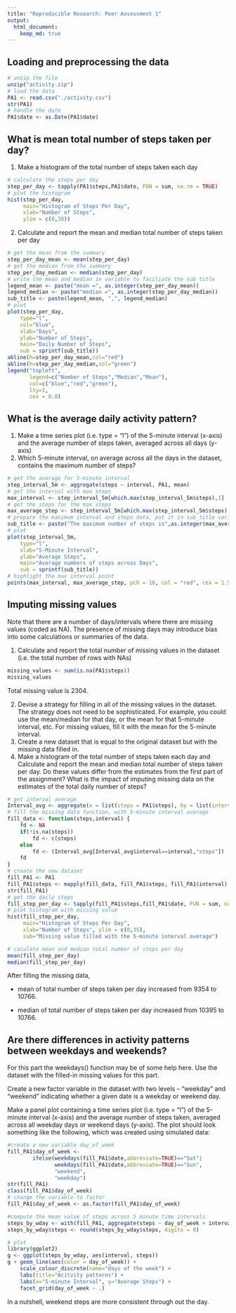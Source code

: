 ```yaml
---
title: "Reproducible Research: Peer Assessment 1"
output: 
  html_document:
    keep_md: true
---
```



## Loading and preprocessing the data
```r
# unzip the file
unzip("activity.zip")
# load the data
PA1 <- read.csv("./activity.csv")
str(PA1)
# handle the date
PA1$date <- as.Date(PA1$date)
```

## What is mean total number of steps taken per day?
1. Make a histogram of the total number of steps taken each day
```r
# calculate the steps per day
step_per_day <- tapply(PA1$steps,PA1$date, FUN = sum, na.rm = TRUE)
# plot the histogram
hist(step_per_day,
     main="Histogram of Steps Per Day",
     xlab="Number of Steps", 
     ylim = c(0,30))
```

2. Calculate and report the mean and median total number of steps taken per day
```r
# get the mean from the summary
step_per_day_mean <- mean(step_per_day)
# get the median from the summary
step_per_day_median <- median(step_per_day)
# write the mean and median in variable to faciliate the sub title
legend_mean <- paste("mean =", as.integer(step_per_day_mean))
legend_median <- paste("median =", as.integer(step_per_day_median)) 
sub_title <- paste(legend_mean, ",", legend_median)
# plot
plot(step_per_day, 
    type="l",
    col="blue",
    xlab="Days",
    ylab="Number of Steps", 
    main="Daily Number of Steps", 
    sub = sprintf(sub_title))
abline(h=step_per_day_mean,col="red")
abline(h=step_per_day_median,col="green")
legend("topleft",
       legend=c("Number of Steps","Median","Mean"),
       col=c("blue","red","green"), 
       lty=1,
       cex = 0.8)

```

## What is the average daily activity pattern?
1. Make a time series plot (i.e. type = "l") of the 5-minute interval (x-axis) and the average number of steps taken, averaged across all days (y-axis)
2. Which 5-minute interval, on average across all the days in the dataset, contains the maximum number of steps?
```r
# get the average for 5-minute interval
step_interval_5m <- aggregate(steps ~ interval, PA1, mean)
# get the interval with max steps
max_interval <- step_interval_5m[which.max(step_interval_5m$steps),1]
# get the steps for the max steps
max_average_step <- step_interval_5m[which.max(step_interval_5m$steps),2]
# prepare the maximum interval and steps data, put it in sub_title variable
sub_title <- paste("The maximum number of steps is",as.integer(max_average_step), "at interval", max_interval)
# plot
plot(step_interval_5m, 
    type="l",
    xlab="5-Minute Interval",
    ylab="Average Steps", 
    main="Average numbers of steps across Days", 
    sub = sprintf(sub_title))
# highlight the max interval point
points(max_interval, max_average_step, pch = 18, col = "red", cex = 1.5)
```

## Imputing missing values
Note that there are a number of days/intervals where there are missing values (coded as NA). The presence of missing days may introduce bias into some calculations or summaries of the data.

1. Calculate and report the total number of missing values in the dataset (i.e. the total number of rows with NAs)
```r
missing_values <- sum(is.na(PA1$steps))
missing_values
```
Total missing value is 2304.

2. Devise a strategy for filling in all of the missing values in the dataset. The strategy does not need to be sophisticated. For example, you could use the mean/median for that day, or the mean for that 5-minute interval, etc.
For missing values, fill it with the mean for the 5-minute interval.
3. Create a new dataset that is equal to the original dataset but with the missing data filled in.
4. Make a histogram of the total number of steps taken each day and Calculate and report the mean and median total number of steps taken per day. Do these values differ from the estimates from the first part of the assignment? What is the impact of imputing missing data on the estimates of the total daily number of steps?

```r
# get interval average
Interval_avg <- aggregate(x = list(steps = PA1$steps), by = list(interval = PA1$interval), FUN = mean, na.rm = TRUE)
# fill the missing data function, with 5-minute interval average
fill_data <- function(steps,interval) {
    fd <- NA
    if(!is.na(steps))
        fd <- c(steps)
    else
        fd <- (Interval_avg[Interval_avg$interval==interval,"steps"])
    fd
}    
# create the new dataset 
fill_PA1 <- PA1
fill_PA1$steps <- mapply(fill_data, fill_PA1$steps, fill_PA1$interval)
str(fill_PA1)
# get the daily steps 
fill_step_per_day <- tapply(fill_PA1$steps,fill_PA1$date, FUN = sum, na.rm = TRUE)
# plot histogram with missing value
hist(fill_step_per_day,
     main="Histogram of Steps Per Day",
     xlab="Number of Steps", ylim = c(0,35), 
     sub="Missing value filled with the 5-minute interval average")

# caculate mean and median total number of steps per day
mean(fill_step_per_day)
median(fill_step_per_day)
```
After filling the missing data,

 - mean of total number of steps taken per day increased from 9354 to 10766.
 
 - median of total number of steps taken per day increased from 10395 to 10766.
 
## Are there differences in activity patterns between weekdays and weekends?
For this part the weekdays() function may be of some help here. Use the dataset with the filled-in missing values for this part.

Create a new factor variable in the dataset with two levels -- "weekday" and "weekend" indicating whether a given date is a weekday or weekend day.

Make a panel plot containing a time series plot (i.e. type = "l") of the 5-minute interval (x-axis) and the average number of steps taken, averaged across all weekday days or weekend days (y-axis). The plot should look something like the following, which was created using simulated data:
```r
#create a new variable day_of_week
fill_PA1$day_of_week <- 
        ifelse(weekdays(fill_PA1$date,abbreviate=TRUE)=="Sat"|
               weekdays(fill_PA1$date,abbreviate=TRUE)=="Sun",
               "weekend",
               "weekday")
str(fill_PA1)
class(fill_PA1$day_of_week)
# change the variable to factor
fill_PA1$day_of_week <- as.factor(fill_PA1$day_of_week)

#compute the mean value of steps across 5 minute time intervals
steps_by_wday <- with(fill_PA1, aggregate(steps ~ day_of_week + interval, FUN = mean, rstepm.na = TRUE))
steps_by_wday$steps <- round(steps_by_wday$steps, digits = 0)

# plot
library(ggplot2)
g <- ggplot(steps_by_wday, aes(interval, steps)) 
g + geom_line(aes(color = day_of_week)) + 
    scale_colour_discrete(name="days of the week") +
    labs(title="Acitvity patterns") +
    labs(x="5-minute Interval", y="Average Steps") + 
    facet_grid(day_of_week ~ .)
```

In a nutshell, weekend steps are more consistent through out the day.

